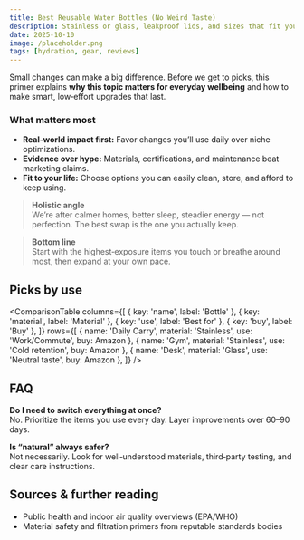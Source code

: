 ```yaml
---
title: Best Reusable Water Bottles (No Weird Taste)
description: Stainless or glass, leakproof lids, and sizes that fit your bag.
date: 2025-10-10
image: /placeholder.png
tags: [hydration, gear, reviews]
---
```

Small changes can make a big difference. Before we get to picks, this primer explains **why this topic matters for everyday wellbeing** and how to make smart, low‑effort upgrades that last.

### What matters most
- **Real‑world impact first:** Favor changes you’ll use daily over niche optimizations.
- **Evidence over hype:** Materials, certifications, and maintenance beat marketing claims.
- **Fit to your life:** Choose options you can easily clean, store, and afford to keep using.

> **Holistic angle**  
> We’re after calmer homes, better sleep, steadier energy — not perfection. The best swap is the one you actually keep.

> **Bottom line**  
> Start with the highest‑exposure items you touch or breathe around most, then expand at your own pace.

## Picks by use

<ComparisonTable
  columns={[
    { key: 'name', label: 'Bottle' },
    { key: 'material', label: 'Material' },
    { key: 'use', label: 'Best for' },
    { key: 'buy', label: 'Buy' },
  ]}
  rows={[
    { name: 'Daily Carry', material: 'Stainless', use: 'Work/Commute', buy: <AmazonLink asin="B07PGL2N7J">Amazon</AmazonLink> },
    { name: 'Gym', material: 'Stainless', use: 'Cold retention', buy: <AmazonLink asin="B07PGL2N7J">Amazon</AmazonLink> },
    { name: 'Desk', material: 'Glass', use: 'Neutral taste', buy: <AmazonLink asin="B07PGL2N7J">Amazon</AmazonLink> },
  ]}
/>

## FAQ
**Do I need to switch everything at once?**  
No. Prioritize the items you use every day. Layer improvements over 60–90 days.

**Is “natural” always safer?**  
Not necessarily. Look for well‑understood materials, third‑party testing, and clear care instructions.

## Sources & further reading
- Public health and indoor air quality overviews (EPA/WHO)
- Material safety and filtration primers from reputable standards bodies
